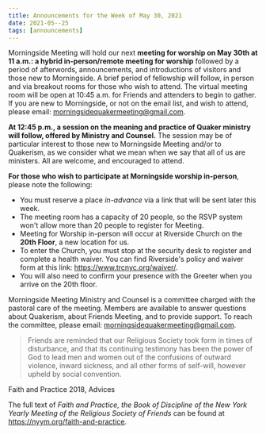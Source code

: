 ```yaml
---
title: Announcements for the Week of May 30, 2021
date: 2021-05--25
tags: [announcements]
---
```


Morningside Meeting will hold our next **meeting for worship on May 30th at 11 a.m.: a hybrid in-person/remote meeting for worship** followed by a period of
afterwords, announcements, and introductions of visitors and those new to Morningside. A  brief period of fellowship will follow, in person and via breakout rooms for those who wish to attend.  The virtual meeting room will be open at 10:45 a.m. for Friends and attenders to begin to gather. If you are new to Morningside, or not on the email list, and wish to attend, please email:  morningsidequakermeeting@gmail.com.

**At 12:45 p.m., a session on the meaning and practice of Quaker ministry will follow, offered by Ministry and Counsel.** The session may be of particular interest to those new to Morningside Meeting and/or to Quakerism, as we consider what we mean when we say that all of us are ministers. All are welcome, and encouraged to attend.  

**For those who wish to participate at Morningside worship in-person**, please note the
following:

- You must reserve a place _in-advance_ via a link that will be sent later this week.
- The meeting room has a capacity of 20 people, so the RSVP system won&#39;t allow more
  than 20 people to register for Meeting.
- Meeting for Worship in-person will occur at Riverside Church on the **20th Floor**, a
  new location for us.
- To enter the Church, you must stop at the security desk to register and complete a
  health waiver. You can find Riverside&#39;s policy and waiver form at this link: https://www.trcnyc.org/waiver/.
- You will also need to confirm your presence with the Greeter when you arrive on the
  20th floor.

Morningside Meeting Ministry and Counsel is a committee charged with the pastoral care of
the meeting. Members are available to answer questions about Quakerism, about Friends
Meeting, and to provide support. To reach the committee, please email:
morningsidequakermeeting@gmail.com.

> Friends are reminded that our Religious Society took form in times of disturbance,
> and that its continuing testimony has been the power of God to lead men and women
> out of the confusions of outward violence, inward sickness, and all other forms of
> self-will, however upheld by social convention.

Faith and Practice 2018, Advices

The full text of _Faith and Practice, the Book of Discipline of the New York Yearly Meeting of
the Religious Society of Friends_ can be found at https://nyym.org/faith-and-practice.
